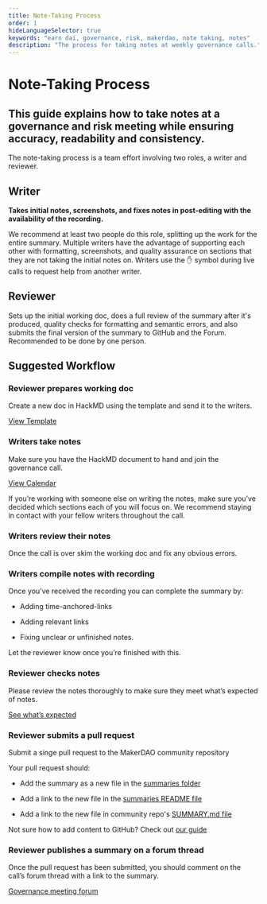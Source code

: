 ```yaml
---
title: Note-Taking Process
order: 1
hideLanguageSelector: true
keywords: "earn dai, governance, risk, makerdao, note taking, notes"
description: "The process for taking notes at weekly governance calls."
---
```


# Note-Taking Process

## This guide explains how to take notes at a governance and risk meeting while ensuring accuracy, readability and consistency.

The note-taking process is a team effort involving two roles, a writer and reviewer.

<Tout image alt>

<Box>

## Writer

**Takes initial notes, screenshots, and fixes notes in post-editing with the availability of the recording.**

We recommend at least two people do this role, splitting up the work for the entire summary. Multiple writers have the advantage of supporting each other with formatting, screenshots, and quality assurance on sections that they are not taking the initial notes on. Writers use the ✋ symbol during live calls to request help from another writer.

</Box>

<Box>

## Reviewer

Sets up the initial working doc, does a full review of the summary after it's produced, quality checks for formatting and semantic errors, and also submits the final version of the summary to GitHub and the Forum. Recommended to be done by one person.

</Box>

</Tout>

## Suggested Workflow

<Process>

<Box>

### Reviewer prepares working doc

Create a new doc in HackMD using the template and send it to the writers.

[View Template](/contribute/governance_and_risk_meetings/take-notes/call-template-governance-and-risk-meetings/)

</Box>

<Box>

### Writers take notes

Make sure you have the HackMD document to hand and join the governance call.

[View Calendar](https://calendar.google.com/calendar/embed?src=makerdao.com_3efhm2ghipksegl009ktniomdk@group.calendar.google.com&ctz=America/Los_Angeles)

If you’re working with someone else on writing the notes, make sure you’ve decided which sections each of you will focus on. We recommend staying in contact with your fellow writers throughout the call.

</Box>

<Box>

### Writers review their notes

Once the call is over skim the working doc and fix any obvious errors.

</Box>

<Box>

### Writers compile notes with recording

Once you’ve received the recording you can complete the summary by:

- Adding time-anchored-links

- Adding relevant links

- Fixing unclear or unfinished notes.

Let the reviewer know once you’re finished with this.

</Box>

<Box>

### Reviewer checks notes

Please review the notes thoroughly to make sure they meet what’s expected of notes.

[See what’s expected](/contribute/governance_and_risk_meetings/take-notes/note-taking-team/)

</Box>

<Box>

### Reviewer submits a pull request

Submit a singe pull request to the MakerDAO community repository

Your pull request should:

- Add the summary as a new file in the [summaries folder](https://github.com/makerdao/community/tree/master/governance/governance-and-risk-meetings/summaries)

- Add a link to the new file in the [summaries README file](https://github.com/makerdao/community/blob/master/governance/governance-and-risk-meetings/summaries/README.md)

- Add a link to the new file in community repo's [SUMMARY.md file](https://github.com/makerdao/community/blob/master/SUMMARY.md)

</Box>

<Callout icon>

Not sure how to add content to GitHub? Check out [our guide](/contribute/content/using-github/)

</Callout>

<Box>

### Reviewer publishes a summary on a forum thread

Once the pull request has been submitted, you should comment on the call’s forum thread with a link to the summary.

[Governance meeting forum](https://forum.makerdao.com/c/governance/gnr/8)

</Box>

</Process>
